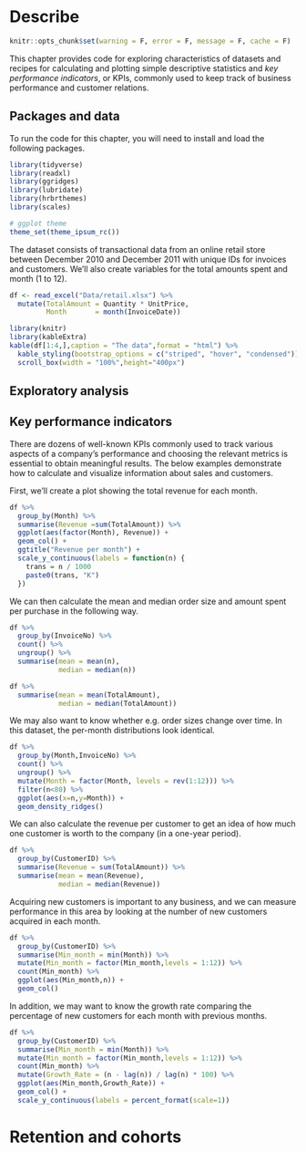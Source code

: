 # Describe

```r
knitr::opts_chunk$set(warning = F, error = F, message = F, cache = F)
```

This chapter provides code for exploring characteristics of datasets and recipes for calculating and plotting simple descriptive statistics and *key performance indicators*, or KPIs, commonly used to keep track of business performance and customer relations.

## Packages and data

To run the code for this chapter, you will need to install and load the following packages.

```r
library(tidyverse)
library(readxl)
library(ggridges)
library(lubridate)
library(hrbrthemes)
library(scales)

# ggplot theme
theme_set(theme_ipsum_rc())

```

The dataset consists of transactional data from an online retail store between December 2010 and December 2011 with unique IDs for invoices and customers. We'll also create variables for the total amounts spent and month (1 to 12).

```r
df <- read_excel("Data/retail.xlsx") %>%
  mutate(TotalAmount = Quantity * UnitPrice,
         Month       = month(InvoiceDate))
```

```r
library(knitr)
library(kableExtra)
kable(df[1:4,],caption = "The data",format = "html") %>%
  kable_styling(bootstrap_options = c("striped", "hover", "condensed")) %>%
  scroll_box(width = "100%",height="400px")
```

## Exploratory analysis


## Key performance indicators

There are dozens of well-known KPIs commonly used to track various aspects of a company's performance and choosing the relevant metrics is essential to obtain meaningful results.
The below examples demonstrate how to calculate and visualize information about sales and customers.

First, we'll create a plot showing the total revenue for each month.

```r
df %>%
  group_by(Month) %>%
  summarise(Revenue =sum(TotalAmount)) %>%
  ggplot(aes(factor(Month), Revenue)) +
  geom_col() +
  ggtitle("Revenue per month") +
  scale_y_continuous(labels = function(n) {
    trans = n / 1000
    paste0(trans, "K")
  })
```

We can then calculate the mean and median order size and amount spent per purchase in the following way.

```r
df %>%
  group_by(InvoiceNo) %>%
  count() %>%
  ungroup() %>%
  summarise(mean = mean(n),
            median = median(n))

df %>%
  summarise(mean = mean(TotalAmount),
            median = median(TotalAmount)) 
```

We may also want to know whether e.g. order sizes change over time. In this dataset, the per-month distributions look identical.

```r
df %>%
  group_by(Month,InvoiceNo) %>%
  count() %>%
  ungroup() %>%
  mutate(Month = factor(Month, levels = rev(1:12))) %>%
  filter(n<80) %>%
  ggplot(aes(x=n,y=Month)) +
  geom_density_ridges()
```

We can also calculate the revenue per customer to get an idea of how much one customer is worth to the company (in a one-year period).

```r
df %>% 
  group_by(CustomerID) %>%
  summarise(Revenue = sum(TotalAmount)) %>%
  summarise(mean = mean(Revenue),
            median = median(Revenue))
```

Acquiring new customers is important to any business, and we can measure performance in this area by looking at the number of new customers acquired in each month.

```r
df %>%
  group_by(CustomerID) %>%
  summarise(Min_month = min(Month)) %>%
  mutate(Min_month = factor(Min_month,levels = 1:12)) %>%
  count(Min_month) %>%
  ggplot(aes(Min_month,n)) +
  geom_col()
```

In addition, we may want to know the growth rate comparing the percentage of new customers for each month with previous months.

```r
df %>%
  group_by(CustomerID) %>%
  summarise(Min_month = min(Month)) %>%
  mutate(Min_month = factor(Min_month,levels = 1:12)) %>%
  count(Min_month) %>%
  mutate(Growth_Rate = (n - lag(n)) / lag(n) * 100) %>%
  ggplot(aes(Min_month,Growth_Rate)) +
  geom_col() +
  scale_y_continuous(labels = percent_format(scale=1))
```

# Retention and cohorts



